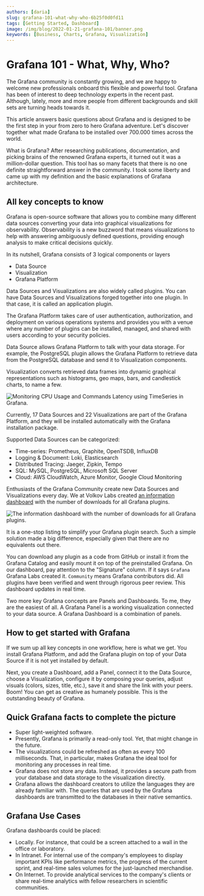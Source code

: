```yaml
---
authors: [daria]
slug: grafana-101-what-why-who-6b25f0d0fd11
tags: [Getting Started, Dashboard]
image: /img/blog/2022-01-21-grafana-101/banner.png
keywords: [Business, Charts, Grafana, Visualization]
---
```



# Grafana 101 - What, Why, Who?

The Grafana community is constantly growing, and we are happy to welcome new professionals onboard this flexible and powerful tool. Grafana has been of interest to deep technology experts in the recent past. Although, lately, more and more people from different backgrounds and skill sets are turning heads towards it.

<!--truncate-->

This article answers basic questions about Grafana and is designed to be the first step in your from zero to hero Grafana adventure. Let's discover together what made Grafana to be installed over 700.000 times across the world.

What is Grafana? After researching publications, documentation, and picking brains of the renowned Grafana experts, it turned out it was a million-dollar question. This tool has so many facets that there is no one definite straightforward answer in the community. I took some liberty and came up with my definition and the basic explanations of Grafana architecture.

## All key concepts to know

Grafana is open-source software that allows you to combine many different data sources converting your data into graphical visualizations for observability. Observability is a new buzzword that means visualizations to help with answering ambiguously defined questions, providing enough analysis to make critical decisions quickly.

In its nutshell, Grafana consists of 3 logical components or layers

- Data Source
- Visualization
- Grafana Platform

Data Sources and Visualizations are also widely called plugins. You can have Data Sources and Visualizations forged together into one plugin. In that case, it is called an application plugin.

The Grafana Platform takes care of user authentication, authorization, and deployment on various operations systems and provides you with a venue where any number of plugins can be installed, managed, and shared with users according to your security policies.

Data Source allows Grafana Platform to talk with your data storage. For example, the PostgreSQL plugin allows the Grafana Platform to retrieve data from the PostgreSQL database and send it to Visualization components.

Visualization converts retrieved data frames into dynamic graphical representations such as histograms, geo maps, bars, and candlestick charts, to name a few.

<Image
  title="Monitoring CPU Usage and Commands Latency using TimeSeries in Grafana."
  src="/img/blog/2022-01-21-grafana-101/visualization.png"
/>

Currently, 17 Data Sources and 22 Visualizations are part of the Grafana Platform, and they will be installed automatically with the Grafana installation package.

Supported Data Sources can be categorized:

- Time-series: Prometheus, Graphite, OpenTSDB, InfluxDB
- Logging & Document: Loki, Elasticsearch
- Distributed Tracing: Jaeger, Zipkin, Tempo
- SQL: MySQL, PostgreSQL, Microsoft SQL Server
- Cloud: AWS CloudWatch, Azure Monitor, Google Cloud Monitoring

Enthusiasts of the Grafana Community create new Data Sources and Visualizations every day. We at Volkov Labs created [an information dashboard](https://demo.volkovlabs.io) with the number of downloads for all Grafana plugins.

<Image
  title="The information dashboard with the number of downloads for all Grafana plugins."
  src="/img/blog/2022-01-21-grafana-101/dashboard.png"
/>

It is a one-stop listing to simplify your Grafana plugin search. Such a simple solution made a big difference, especially given that there are no equivalents out there.

You can download any plugin as a code from GitHub or install it from the Grafana Catalog and easily mount it on top of the preinstalled Grafana. On our dashboard, pay attention to the "Signature" column. If it says `Grafana` Grafana Labs created it. `Community` means Grafana contributors did. All plugins have been verified and went through rigorous peer review. This dashboard updates in real time.

Two more key Grafana concepts are Panels and Dashboards. To me, they are the easiest of all. A Grafana Panel is a working visualization connected to your data source. A Grafana Dashboard is a combination of panels.

## How to get started with Grafana

If we sum up all key concepts in one workflow, here is what we get. You install Grafana Platform, and add the Grafana plugin on top of your Data Source if it is not yet installed by default.

Next, you create a Dashboard, add a Panel, connect it to the Data Source, choose a Visualization, configure it by composing your queries, adjust visuals (colors, sizes, title, etc.), save it and share the link with your peers. Boom! You can get as creative as humanely possible. This is the outstanding beauty of Grafana.

## Quick Grafana facts to complete the picture

- Super light-weighted software.
- Presently, Grafana is primarily a read-only tool. Yet, that might change in the future.
- The visualizations could be refreshed as often as every 100 milliseconds. That, in particular, makes Grafana the ideal tool for monitoring any processes in real time.
- Grafana does not store any data. Instead, it provides a secure path from your database and data storage to the visualization directly.
- Grafana allows the dashboard creators to utilize the languages they are already familiar with. The queries that are used by the Grafana dashboards are transmitted to the databases in their native semantics.

## Grafana Use Cases

Grafana dashboards could be placed:

- Locally. For instance, that could be a screen attached to a wall in the office or laboratory.
- In Intranet. For internal use of the company's employees to display important KPIs like performance metrics, the progress of the current sprint, and real-time sales volumes for the just-launched merchandise.
- On Internet. To provide analytical services to the company's clients or share real-time analytics with fellow researchers in scientific communities.
